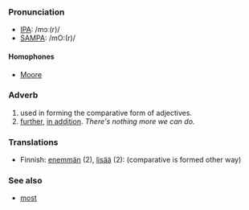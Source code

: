 ===Pronunciation===
*[[w:IPA|IPA]]: /mɔː(r)/
*[[w:SAMPA|SAMPA]]: /mO:(r)/
====Homophones====
*[[Moore]]

===Adverb===
# used in forming the comparative form of adjectives.
# [[further]], [[in addition]]. ''There's nothing more we can do.''

===Translations===

*Finnish: [[enemmän]] (2), [[lisää]] (2): (comparative is formed other way)

===See also===
*[[most]]
{{msg:-ore}}